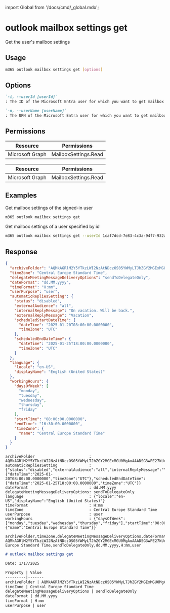 ﻿import Global from '/docs/cmd/_global.mdx';

# outlook mailbox settings get

Get the user's mailbox settings

## Usage

```sh
m365 outlook mailbox settings get [options]
```

## Options

```md definition-list
`-i, --userId [userId]`
: The ID of the Microsoft Entra user for which you want to get mailbox settings. Specify either `userId` or `userName`, but not both. This option is required when using application permissions.

`-n, --userName [userName]`
: The UPN of the Microsoft Entra user for which you want to get mailbox settings. Specify either `userId` or `userName`, but not both. This option is required when using application permissions.
```

<Global />

## Permissions

<Tabs>
  <TabItem value="Delegated">

  | Resource        | Permissions                    |
  |-----------------|--------------------------------|
  | Microsoft Graph | MailboxSettings.Read           |

  </TabItem>
  <TabItem value="Application">

  | Resource        | Permissions                    |
  |-----------------|--------------------------------|
  | Microsoft Graph | MailboxSettings.Read           |

  </TabItem>
</Tabs>

## Examples

Get mailbox settings of the signed-in user

```sh
m365 outlook mailbox settings get
```

Get mailbox settings of a user specified by id

```sh
m365 outlook mailbox settings get --userId 1caf7dcd-7e83-4c3a-94f7-932a1299c844
```

## Response

<Tabs>
  <TabItem value="JSON">

  ```json
  {
    "archiveFolder": "AQMkAGRlM2Y5YTkzLWI2NzAtNDczOS05YWMyLTJhZGY2MGExMGU0MgAuAAADSG3wPE27kUeySjmT5eRT8QEAfJKVL07sbkmIfHqjbDnRgQAAAgEMAAAA",
    "timeZone": "Central Europe Standard Time",
    "delegateMeetingMessageDeliveryOptions": "sendToDelegateOnly",
    "dateFormat": "dd.MM.yyyy",
    "timeFormat": "H:mm",
    "userPurpose": "user",
    "automaticRepliesSetting": {
      "status": "disabled",
      "externalAudience": "all",
      "internalReplyMessage": "On vacation. Will be back.",
      "externalReplyMessage": "Vacation",
      "scheduledStartDateTime": {
        "dateTime": "2025-01-20T08:00:00.0000000",
        "timeZone": "UTC"
      },
      "scheduledEndDateTime": {
        "dateTime": "2025-01-25T18:00:00.0000000",
        "timeZone": "UTC"
      }
    },
    "language": {
      "locale": "en-US",
      "displayName": "English (United States)"
    },
    "workingHours": {
      "daysOfWeek": [
        "monday",
        "tuesday",
        "wednesday",
        "thursday",
        "friday"
      ],
      "startTime": "08:00:00.0000000",
      "endTime": "16:30:00.0000000",
      "timeZone": {
        "name": "Central Europe Standard Time"
      }
    }
  }
  ```

  </TabItem>
  <TabItem value="Text">

  ```text
  archiveFolder                        : AQMkAGRlM2Y5YTkzLWI2NzAtNDczOS05YWMyLTJhZGY2MGExMGU0MgAuAAADSG3wPE27kUeySjmT5eRT8QEAfJKVL07sbkmIfHqjbDnRgQAAAgEMAAAA
  automaticRepliesSetting              : {"status":"disabled","externalAudience":"all","internalReplyMessage":"","externalReplyMessage":"","scheduledStartDateTime":{"dateTime":"2025-01-20T08:00:00.0000000","timeZone":"UTC"},"scheduledEndDateTime":{"dateTime":"2025-01-25T18:00:00.0000000","timeZone":"UTC"}}
  dateFormat                           : dd.MM.yyyy
  delegateMeetingMessageDeliveryOptions: sendToDelegateOnly
  language                             : {"locale":"en-US","displayName":"English (United States)"}
  timeFormat                           : H:mm
  timeZone                             : Central Europe Standard Time
  userPurpose                          : user
  workingHours                         : {"daysOfWeek":["monday","tuesday","wednesday","thursday","friday"],"startTime":"08:00:00.0000000","endTime":"16:30:00.0000000","timeZone":{"name":"Central Europe Standard Time"}}
  ```

  </TabItem>
  <TabItem value="CSV">

  ```csv
  archiveFolder,timeZone,delegateMeetingMessageDeliveryOptions,dateFormat,timeFormat,userPurpose
  AQMkAGRlM2Y5YTkzLWI2NzAtNDczOS05YWMyLTJhZGY2MGExMGU0MgAuAAADSG3wPE27kUeySjmT5eRT8QEAfJKVL07sbkmIfHqjbDnRgQAAAgEMAAAA,Central Europe Standard Time,sendToDelegateOnly,dd.MM.yyyy,H:mm,user
  ```

  </TabItem>
  <TabItem value="Markdown">

  ```md
  # outlook mailbox settings get

  Date: 1/17/2025

  Property | Value
  ---------|-------
  archiveFolder | AQMkAGRlM2Y5YTkzLWI2NzAtNDczOS05YWMyLTJhZGY2MGExMGU0MgAuAAADSG3wPE27kUeySjmT5eRT8QEAfJKVL07sbkmIfHqjbDnRgQAAAgEMAAAA
  timeZone | Central Europe Standard Time
  delegateMeetingMessageDeliveryOptions | sendToDelegateOnly
  dateFormat | dd.MM.yyyy
  timeFormat | H:mm
  userPurpose | user
  ```

  </TabItem>
</Tabs>

